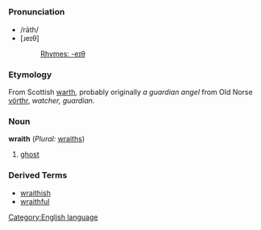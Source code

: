 =={{en}}==
[[Category:English language]]
===Pronunciation===
*/rāth/
*[ɹeɪθ]
*:[[Rhymes:English:-eɪθ|Rhymes: -eɪθ]]
===Etymology===
From Scottish [[warth]], probably originally ''a guardian angel'' from Old Norse [[vörthr]], ''watcher, guardian''.
===Noun===
'''wraith''' (''Plural:'' [[wraiths]])

#[[ghost]]
===Derived Terms===
*[[wraithish]]
*[[wraithful]]